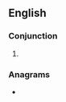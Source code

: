 {{also|therefor|therefore|ther fore}}
==English==

===Conjunction===
{{en-con}}

# {{obsolete spelling of|en|therefore}}

===Anagrams===
* {{anagrams|en|a=eefhorrt|therefor}}